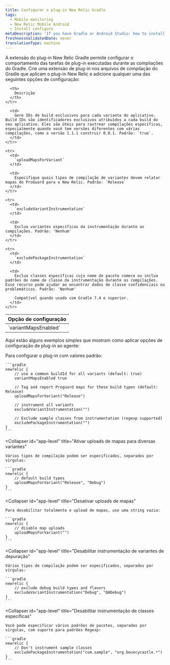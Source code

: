 ```yaml
---
title: Configurar o plug-in New Relic Gradle
tags:
  - Mobile monitoring
  - New Relic Mobile Android
  - Install configure
metaDescription: 'If you have Gradle or Android Studio: how to install New Relic mobile monitoring.'
freshnessValidatedDate: never
translationType: machine
---
```


A extensão do plug-in New Relic Gradle permite configurar o comportamento das tarefas de plug-in executadas durante as compilações do Gradle. Crie uma extensão de plug-in nos arquivos de compilação do Gradle que aplicam o plug-in New Relic e adicione qualquer uma das seguintes opções de configuração:

<table>
  <thead>
    <tr>
      <th style={{ width: "220px" }}>
        Opção de configuração
      </th>

      <th>
        Descrição
      </th>
    </tr>
  </thead>

  <tbody>
    <tr>
      <td>
        `variantMapsEnabled`
      </td>

      <td>
        Gere IDs de build exclusivos para cada variante do aplicativo. Build IDs são identificadores exclusivos atribuídos a cada build do seu aplicativo. Eles são úteis para rastrear compilações específicas, especialmente quando você tem versões diferentes com várias compilações, como a versão 1.1.1 construir 0.0.1. Padrão: `true`.
      </td>
    </tr>

    <tr>
      <td>
        `uploadMapsForVariant`
      </td>

      <td>
        Especifique quais tipos de compilação de variantes devem relatar mapas do ProGuard para o New Relic. Padrão: `Release`
      </td>
    </tr>

    <tr>
      <td>
        `excludeVariantInstrumentation`
      </td>

      <td>
        Exclua variantes específicas da instrumentação durante as compilações. Padrão: 'Nenhum'
      </td>
    </tr>

    <tr>
      <td>
        `excludePackageInstrumentation`
      </td>

      <td>
        Exclua classes específicas cujo nome de pacote comece ou inclua padrões de nome de classe da instrumentação durante as compilações. Esse recurso pode ajudar ao encontrar dados de classe confidenciais ou problemáticos. Padrão: 'Nenhum'

        Compatível quando usado com Gradle 7.4 e superior.
      </td>
    </tr>
  </tbody>
</table>

Aqui estão alguns exemplos simples que mostram como aplicar opções de configuração de plug-in ao agente:

<CollapserGroup>
  <Collapser
    id="app-level"
    title="Exemplo build.gradle no nível do aplicativo"
  >
    Para configurar o plug-in com valores padrão:

    ```gradle
    newrelic {
        // use a common buildId for all variants (default: true)
        variantMapsEnabled true

        // Tag and report Proguard maps for these build types (default: Release)
        uploadMapsForVariant("Release")

        // instrument all variants
        excludeVariantInstrumentation("")

        // Exclude sample classes from instrumentation (regexp supported)
        excludePackageInstrumentation("")
    }
    ```
  </Collapser>

  <Collapser
    id="app-level"
    title="Ativar uploads de mapas para diversas variantes"
  >
    Vários tipos de compilação podem ser especificados, separados por vírgulas:

    ```gradle
    newrelic {
        // default build types
        uploadMapsForVariant("Release", "Debug")
    }
    ```
  </Collapser>

  <Collapser
    id="app-level"
    title="Desativar uploads de mapas"
  >
    Para desabilitar totalmente o upload de mapas, use uma string vazia:

    ```gradle
    newrelic {
        // disable map uploads
        uploadMapsForVariant("")
    }
    ```
  </Collapser>

  <Collapser
    id="app-level"
    title="Desabilitar instrumentação de variantes de depuração"
  >
    Vários tipos de compilação podem ser especificados, separados por vírgulas:

    ```gradle
    newrelic {
        // exclude debug build types and flavors
        excludeVariantInstrumentation("Debug", "QADebug")
    }
    ```
  </Collapser>

  <Collapser
    id="app-level"
    title="Desabilitar instrumentação de classes específicas"
  >
    Você pode especificar vários padrões de pacotes, separados por vírgulas, com suporte para padrões Regexp:

    ```gradle
    newrelic {
        // Don't instrument sample classes
        excludePackageInstrumentation("com.sample", "org.bouncycastle.*")
    }
    ```
  </Collapser>
</CollapserGroup>
